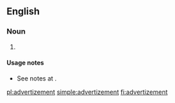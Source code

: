 ==English==

===Noun===
{{en-noun}}

# {{alternative spelling of|advertisement|lang=en}}

====Usage notes====
* See notes at {{m|en|advertize}}.

[[pl:advertizement]]
[[simple:advertizement]]
[[fi:advertizement]]